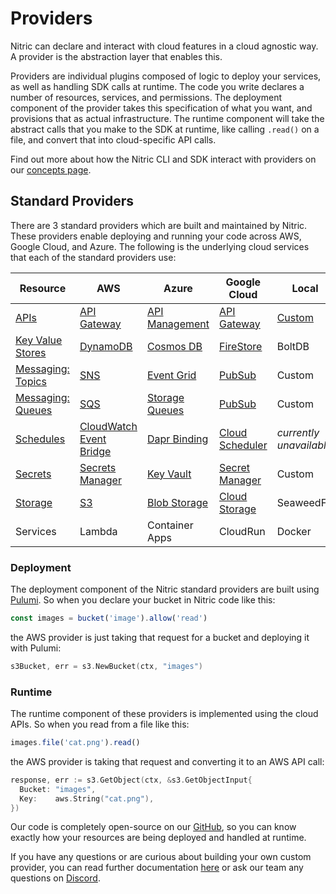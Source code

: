 
# Providers

Nitric can declare and interact with cloud features in a cloud agnostic way. A provider is the abstraction layer that enables this.

Providers are individual plugins composed of logic to deploy your services, as well as handling SDK calls at runtime. The code you write declares a number of resources, services, and permissions. The deployment component of the provider takes this specification of what you want, and provisions that as actual infrastructure. The runtime component will take the abstract calls that you make to the SDK at runtime, like calling `.read()` on a file, and convert that into cloud-specific API calls.

Find out more about how the Nitric CLI and SDK interact with providers on our [concepts page](/guides/getting-started/concepts).

## Standard Providers

There are 3 standard providers which are built and maintained by Nitric. These providers enable deploying and running your code across AWS, Google Cloud, and Azure. The following is the underlying cloud services that each of the standard providers use:

| **Resource**                           | **AWS**                                              | **Azure**                                   | **Google Cloud**                             | **Local**                                                                          |
| -------------------------------------- | ---------------------------------------------------- | ------------------------------------------- | -------------------------------------------- | ---------------------------------------------------------------------------------- |
| [APIs](/apis)                          | [API Gateway](./providers/aws/apis)                  | [API Management](./providers/azure/apis)    | [API Gateway](./providers/gcp/apis)          | [Custom](https://github.com/nitrictech/cli/blob/main/pkg/cloud/gateway/gateway.go) |
| [Key Value Stores ](/keyvalue)         | [DynamoDB](./providers/aws/keyvalue)                 | [Cosmos DB](./providers/azure/keyvalue)     | [FireStore](./providers/gcp/keyvalue)        | BoltDB                                                                             |
| [Messaging: Topics](/messaging#topics) | [SNS](./providers/aws/topics)                        | [Event Grid](./providers/azure/topics)      | [PubSub](./providers/gcp/topics)             | Custom                                                                             |
| [Messaging: Queues](/messaging#queues) | [SQS](./providers/aws/queues)                        | [Storage Queues](./providers/azure/queues)  | [PubSub](./providers/gcp/queues)             | Custom                                                                             |
| [Schedules](/schedules)                | [CloudWatch Event Bridge](./providers/aws/schedules) | [Dapr Binding](./providers/azure/schedules) | [Cloud Scheduler](./providers/gcp/schedules) | _currently unavailable_                                                            |
| [Secrets](/secrets)                    | [Secrets Manager](./providers/aws/secrets)           | [Key Vault](./providers/azure/secrets)      | [Secret Manager](./providers/gcp/secrets)    | Custom                                                                             |
| [Storage](/storage#buckets)            | [S3](./providers/aws/storage)                        | [Blob Storage](./providers/azure/storage)   | [Cloud Storage](./providers/gcp/storage)     | SeaweedFS                                                                          |
| Services                               | Lambda                                               | Container Apps                              | CloudRun                                     | Docker                                                                             |

### Deployment

The deployment component of the Nitric standard providers are built using [Pulumi](https://www.pulumi.com/). So when you declare your bucket in Nitric code like this:

```javascript
const images = bucket('image').allow('read')
```

the AWS provider is just taking that request for a bucket and deploying it with Pulumi:

```go
s3Bucket, err = s3.NewBucket(ctx, "images")
```

### Runtime

The runtime component of these providers is implemented using the cloud APIs. So when you read from a file like this:

```javascript
images.file('cat.png').read()
```

the AWS provider is taking that request and converting it to an AWS API call:

```go
response, err := s3.GetObject(ctx, &s3.GetObjectInput{
  Bucket: "images",
  Key:    aws.String("cat.png"),
})
```

Our code is completely open-source on our [GitHub](https://github.com/nitrictech/nitric), so you can know exactly how your resources are being deployed and handled at runtime.

If you have any questions or are curious about building your own custom provider, you can read further documentation [here](./providers/custom/building-custom-provider) or ask our team any questions on [Discord](https://nitric.io/chat).
